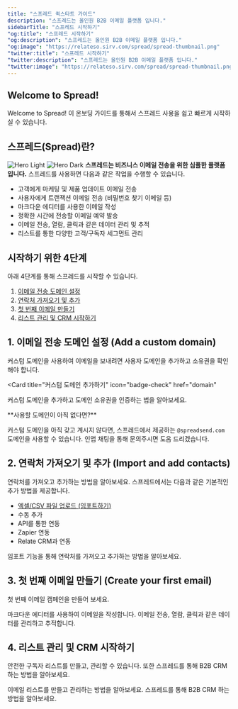 ```yaml
---
title: "스프레드 퀵스타트 가이드"
description: "스프레드는 올인원 B2B 이메일 플랫폼 입니다."
sidebarTitle: "스프레드 시작하기"
"og:title": "스프레드 시작하기"
"og:description": "스프레드는 올인원 B2B 이메일 플랫폼 입니다."
"og:image": "https://relateso.sirv.com/spread/spread-thumbnail.png"
"twitter:title": "스프레드 시작하기"
"twitter:description": "스프레드는 올인원 B2B 이메일 플랫폼 입니다."
"twitter:image": "https://relateso.sirv.com/spread/spread-thumbnail.png"
---
```


## Welcome to Spread!
Welcome to Spread! 이 온보딩 가이드를 통해서 스프레드 사용을 쉽고 빠르게 시작하실 수 있습니다.

## 스프레드(Spread)란?
<img
  className="block dark:hidden"
  src="/images/hero-light.png"
  alt="Hero Light"
/>
<img
  className="hidden dark:block"
  src="/images/hero-dark.png"
  alt="Hero Dark"
/>
**스프레드는 비즈니스 이메일 전송을 위한 심플한 플랫폼입니다.** 스프레드를 사용하면 다음과 같은 작업을 수행할 수 있습니다.

- 고객에게 마케팅 및 제품 업데이트 이메일 전송
- 사용자에게 트랜잭션 이메일 전송 (비밀번호 찾기 이메일 등)
- 마크다운 에디터를 사용한 이메일 작성
- 정확한 시간에 전송할 이메일 예약 발송
- 이메일 전송, 열람, 클릭과 같은 데이터 관리 및 추적
- 리스트를 통한 다양한 고객/구독자 세그먼트 관리

## 시작하기 위한 4단계

아래 4단계를 통해 스프레드를 시작할 수 있습니다.

1. [이메일 전송 도메인 설정](#1-add-a-custom-domain)
2. [연락처 가져오기 및 추가](#2-import-and-add-contacts)
3. [첫 번째 이메일 만들기](#3-create-your-first-email )
4. [리스트 관리 및 CRM 시작하기](#4-crm)  

## 1. 이메일 전송 도메인 설정 (Add a custom domain)

커스텀 도메인을 사용하여 이메일을 보내려면 사용자 도메인을 추가하고 소유권을 확인해야 합니다.

<Card
  title="커스텀 도메인 추가하기"
  icon="badge-check"
  href="domain"
  >
  커스텀 도메인을 추가하고 도메인 소유권을 인증하는 법을 알아보세요.
</Card>

<Note>
**사용할 도메인이 아직 없다면?**

커스텀 도메인을 아직 갖고 계시지 않다면, 스프레드에서 제공하는 `@spreadsend.com` 도메인을 사용할 수 있습니다. 인앱 채팅을 통해 문의주시면 도움 드리겠습니다.
</Note>

## 2. 연락처 가져오기 및 추가 (Import and add contacts)

연락처를 가져오고 추가하는 방법을 알아보세요. 스프레드에서는 다음과 같은 기본적인 추가 방법을 제공합니다.

- [엑셀/CSV 파일 업로드 (임포트하기)](/import)
- 수동 추가
- API를 통한 연동
- Zapier 연동
- Relate CRM과 연동

<Card title="임포트 하기(Import)" icon="file-import" href="/import">
  임포트 기능을 통해 연락처를 가져오고 추가하는 방법을 알아보세요.
</Card>

## 3. 첫 번째 이메일 만들기 (Create your first email)

첫 번째 이메일 캠페인을 만들어 보세요.

<CardGroup cols={2}>
  <Card
    title="이메일 작성하기"
    icon="paper-plane-top"
    href="send-email"
  >
    마크다운 에디터를 사용하여 이메일을 작성합니다.
  </Card>
  <Card
    title="이메일 데이터 분석하기"
    icon="magnifying-glass-chart"
    href="metrics"
  >
    이메일 전송, 열람, 클릭과 같은 데이터를 관리하고 추적합니다.
  </Card>
</CardGroup>

## 4. 리스트 관리 및 CRM 시작하기

안전한 구독자 리스트를 만들고, 관리할 수 있습니다. 또한 스프레드를 통해 B2B CRM 하는 방법을 알아보세요.

<CardGroup cols={2}>
  <Card
    title="구독자 리스트 관리하기"
    icon="building-shield"
    href="manage-lists"
  >
    이메일 리스트를 만들고 관리하는 방법을 알아보세요.
  </Card>
  <Card
    title="구독자 대상 CRM하기"
    icon="handshake"
    href="crm"
  >
    스프레드를 통해 B2B CRM 하는 방법을 알아보세요.
  </Card>
</CardGroup>